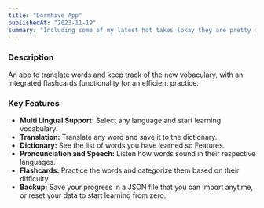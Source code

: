 ```yaml
---
title: "Dormhive App"
publishedAt: "2023-11-19"
summary: "Including some of my latest hot takes (okay they are pretty mild)."
---
```


<h3>Description</h3>

An app to translate words and keep track of the new vobaculary, with an integrated
flashcards functionality for an efficient practice.

<ScreenShots id="dormhive-app" />

<h3>Key Features</h3>

- **Multi Lingual Support:** Select any language and start learning vocabulary.
- **Translation:** Translate any word and save it to the dictionary.
- **Dictionary:** See the list of words you have learned so Features.
- **Pronounciation and Speech:** Listen how words sound in their respective languages.
- **Flashcards:** Practice the words and categorize them based on their difficulty.
- **Backup:** Save your progress in a JSON file that you can import anytime, or reset your data to start learning from zero.
